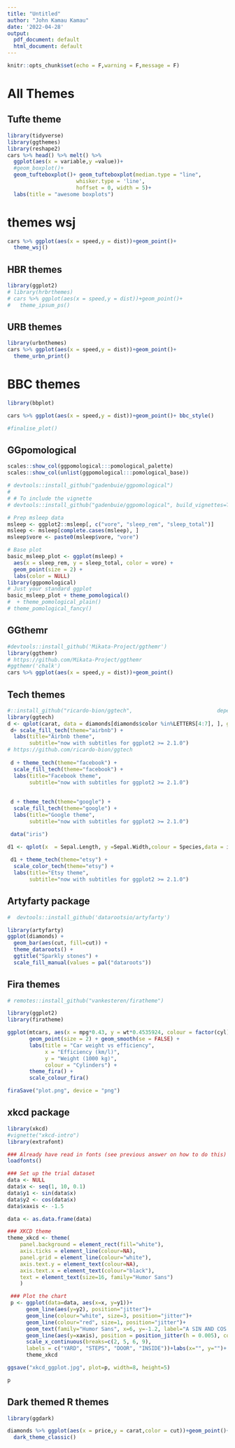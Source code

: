 ```yaml
---
title: "Untitled"
author: "John Kamau Kamau"
date: '2022-04-28'
output:
  pdf_document: default
  html_document: default
---
```


```r
knitr::opts_chunk$set(echo = F,warning = F,message = F)
```

# All Themes

## Tufte theme

```r
library(tidyverse)
library(ggthemes)
library(reshape2)
cars %>% head() %>% melt() %>% 
  ggplot(aes(x = variable,y =value))+
  #geom_boxplot()+
  geom_tufteboxplot()+ geom_tufteboxplot(median.type = "line", 
                      whisker.type = 'line',
                      hoffset = 0, width = 5)+
  labs(title = "awesome boxplots")
```
# themes wsj

```r
cars %>% ggplot(aes(x = speed,y = dist))+geom_point()+
  theme_wsj()
```

## HBR themes

```r
library(ggplot2)
# library(hrbrthemes)
# cars %>% ggplot(aes(x = speed,y = dist))+geom_point()+
#   theme_ipsum_ps()
```
## URB themes

```r
library(urbnthemes)
cars %>% ggplot(aes(x = speed,y = dist))+geom_point()+
  theme_urbn_print()
```

# BBC themes

```r
library(bbplot)

cars %>% ggplot(aes(x = speed,y = dist))+geom_point()+ bbc_style()

#finalise_plot()
```

## GGpomological

```r
scales::show_col(ggpomological:::pomological_palette)
scales::show_col(unlist(ggpomological:::pomological_base))

# devtools::install_github("gadenbuie/ggpomological")
# 
# # To include the vignette
# devtools::install_github("gadenbuie/ggpomological", build_vignettes=TRUE)

# Prep msleep data
msleep <- ggplot2::msleep[, c("vore", "sleep_rem", "sleep_total")]
msleep <- msleep[complete.cases(msleep), ]
msleep$vore <- paste0(msleep$vore, "vore")

# Base plot
basic_msleep_plot <- ggplot(msleep) +
  aes(x = sleep_rem, y = sleep_total, color = vore) +
  geom_point(size = 2) +
  labs(color = NULL)
library(ggpomological)
# Just your standard ggplot
basic_msleep_plot + theme_pomological()
#  + theme_pomological_plain() 
# theme_pomological_fancy()
```
## GGthemr

```r
#devtools::install_github('Mikata-Project/ggthemr')
library(ggthemr)
# https://github.com/Mikata-Project/ggthemr
#ggthemr('chalk')
cars %>% ggplot(aes(x = speed,y = dist))+geom_point()

```

## Tech themes

```r
#::install_github("ricardo-bion/ggtech",                           dependencies=TRUE)
library(ggtech)
d <- qplot(carat, data = diamonds[diamonds$color %in%LETTERS[4:7], ], geom = "histogram", bins=30, fill = color)
 d+ scale_fill_tech(theme="airbnb") + 
  labs(title="Airbnb theme", 
       subtitle="now with subtitles for ggplot2 >= 2.1.0")
# https://github.com/ricardo-bion/ggtech
 
 d + theme_tech(theme="facebook") +
  scale_fill_tech(theme="facebook") + 
  labs(title="Facebook theme", 
       subtitle="now with subtitles for ggplot2 >= 2.1.0")
 
 
 d + theme_tech(theme="google") + 
  scale_fill_tech(theme="google") + 
  labs(title="Google theme", 
       subtitle="now with subtitles for ggplot2 >= 2.1.0")

 data("iris")

d1 <- qplot(x  = Sepal.Length, y =Sepal.Width,colour = Species,data = iris,geom = "point")
 
 d1 + theme_tech(theme="etsy") + 
  scale_color_tech(theme="etsy") + 
  labs(title="Etsy theme", 
       subtitle="now with subtitles for ggplot2 >= 2.1.0")
```

## Artyfarty package

```r
#  devtools::install_github('datarootsio/artyfarty')

library(artyfarty)
ggplot(diamonds) +
  geom_bar(aes(cut, fill=cut)) +
  theme_dataroots() +
  ggtitle("Sparkly stones") +
  scale_fill_manual(values = pal("dataroots"))
```

## Fira themes

```r
# remotes::install_github("vankesteren/firatheme")

library(ggplot2)
library(firatheme)

ggplot(mtcars, aes(x = mpg*0.43, y = wt*0.4535924, colour = factor(cyl))) +
       geom_point(size = 2) + geom_smooth(se = FALSE) +
       labs(title = "Car weight vs efficiency",
            x = "Efficiency (km/l)",
            y = "Weight (1000 kg)",
            colour = "Cylinders") +
       theme_fira() +
       scale_colour_fira()

firaSave("plot.png", device = "png")
```

## xkcd package

```r
library(xkcd)
#vignette("xkcd-intro")
library(extrafont)

### Already have read in fonts (see previous answer on how to do this)
loadfonts()

### Set up the trial dataset 
data <- NULL
data$x <- seq(1, 10, 0.1)
data$y1 <- sin(data$x)
data$y2 <- cos(data$x)
data$xaxis <- -1.5

data <- as.data.frame(data)

### XKCD theme
theme_xkcd <- theme(
    panel.background = element_rect(fill="white"), 
    axis.ticks = element_line(colour=NA),
    panel.grid = element_line(colour="white"),
    axis.text.y = element_text(colour=NA), 
    axis.text.x = element_text(colour="black"),
    text = element_text(size=16, family="Humor Sans")
    )

 ### Plot the chart
 p <- ggplot(data=data, aes(x=x, y=y1))+
      geom_line(aes(y=y2), position="jitter")+
      geom_line(colour="white", size=3, position="jitter")+
      geom_line(colour="red", size=1, position="jitter")+
      geom_text(family="Humor Sans", x=6, y=-1.2, label="A SIN AND COS CURVE")+
      geom_line(aes(y=xaxis), position = position_jitter(h = 0.005), colour="black")+
      scale_x_continuous(breaks=c(2, 5, 6, 9), 
      labels = c("YARD", "STEPS", "DOOR", "INSIDE"))+labs(x="", y="")+
      theme_xkcd

ggsave("xkcd_ggplot.jpg", plot=p, width=8, height=5)
```
```r
p
```

## Dark themed R themes

```r
library(ggdark)

diamonds %>% ggplot(aes(x = price,y = carat,color = cut))+geom_point()+
  dark_theme_classic()
```

